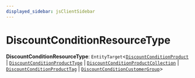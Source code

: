 ```yaml
---
displayed_sidebar: jsClientSidebar
---
```



# DiscountConditionResourceType

 **DiscountConditionResourceType**: `EntityTarget`<[`DiscountConditionProduct`](../classes/internal.internal.DiscountConditionProduct.mdx) \| [`DiscountConditionProductType`](../classes/internal.internal.DiscountConditionProductType.mdx) \| [`DiscountConditionProductCollection`](../classes/internal.internal.DiscountConditionProductCollection.mdx) \| [`DiscountConditionProductTag`](../classes/internal.internal.DiscountConditionProductTag.mdx) \| [`DiscountConditionCustomerGroup`](../classes/internal.internal.DiscountConditionCustomerGroup.mdx)\>
